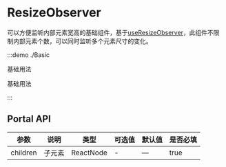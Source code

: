 # ResizeObserver

可以方便监听内部元素宽高的基础组件，基于[useResizeObserver](/hooks/useResizeObserver)，此组件不限制内部元素个数，可以同时监听多个元素尺寸的变化。

:::demo ./Basic

基础用法

基础用法

:::

## Portal API

| 参数     | 说明   | 类型      | 可选值 | 默认值 | 是否必填 |
| -------- | ------ | --------- | ------ | ------ | -------- |
| children | 子元素 | ReactNode | -      | —      | true     |
